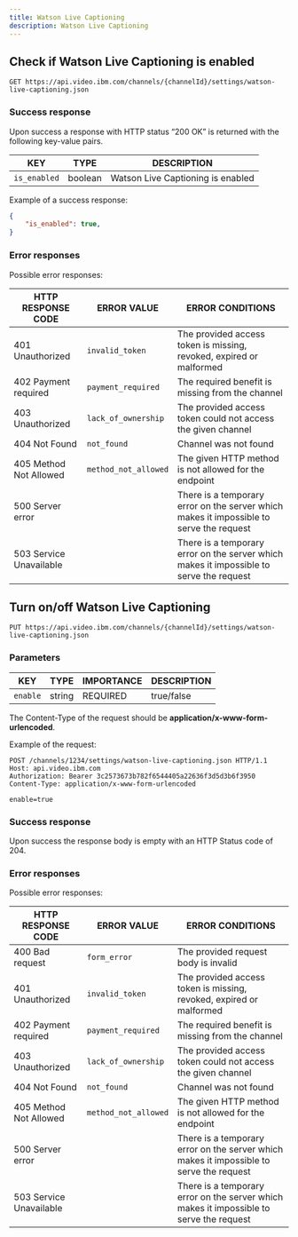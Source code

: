 ```yaml
---
title: Watson Live Captioning
description: Watson Live Captioning
---
```


## Check if Watson Live Captioning is enabled

```
GET https://api.video.ibm.com/channels/{channelId}/settings/watson-live-captioning.json
```

### Success response

Upon success a response with HTTP status “200 OK” is returned with the following key-value pairs.

| KEY                             | TYPE    | DESCRIPTION                                               |
| ------------------------------- | ------- | ----------------------------------------------------------|
| `is_enabled`                    | boolean | Watson Live Captioning is enabled                         |

Example of a success response:

```json
{
    "is_enabled": true,
}
```

### Error responses

Possible error responses:

| HTTP RESPONSE CODE      | ERROR VALUE          | ERROR CONDITIONS                                                                        |
| ----------------------- | -------------------- | --------------------------------------------------------------------------------------- |
| 401 Unauthorized        | `invalid_token`      | The provided access token is missing, revoked, expired or malformed                     |
| 402 Payment required    | `payment_required`   | The required benefit is missing from the channel                                        |
| 403 Unauthorized        | `lack_of_ownership`  | The provided access token could not access the given channel                            |
| 404 Not Found           | `not_found`          | Channel was not found                                                                   |
| 405 Method Not Allowed  | `method_not_allowed` | The given HTTP method is not allowed for the endpoint                                   |
| 500 Server error        |                      | There is a temporary error on the server which makes it impossible to serve the request |
| 503 Service Unavailable |                      | There is a temporary error on the server which makes it impossible to serve the request |

## Turn on/off Watson Live Captioning

```
PUT https://api.video.ibm.com/channels/{channelId}/settings/watson-live-captioning.json
```

### Parameters

| KEY        | TYPE   | IMPORTANCE | DESCRIPTION |
| ---------- | ------ | ---------- | ----------- |
| `enable`   | string | REQUIRED   | true/false  |

The Content-Type of the request should be **application/x-www-form-urlencoded**.

Example of the request:

```
POST /channels/1234/settings/watson-live-captioning.json HTTP/1.1
Host: api.video.ibm.com
Authorization: Bearer 3c2573673b782f6544405a22636f3d5d3b6f3950
Content-Type: application/x-www-form-urlencoded

enable=true
```

### Success response

Upon success the response body is empty with an HTTP Status code of 204.

### Error responses

Possible error responses:

| HTTP RESPONSE CODE      | ERROR VALUE          | ERROR CONDITIONS                                                                        |
| ----------------------- | -------------------- | --------------------------------------------------------------------------------------- |
| 400 Bad request         | `form_error`         | The provided request body is invalid                                                    |
| 401 Unauthorized        | `invalid_token`      | The provided access token is missing, revoked, expired or malformed                     |
| 402 Payment required    | `payment_required`   | The required benefit is missing from the channel                                        |
| 403 Unauthorized        | `lack_of_ownership`  | The provided access token could not access the given channel                            |
| 404 Not Found           | `not_found`          | Channel was not found                                                                   |
| 405 Method Not Allowed  | `method_not_allowed` | The given HTTP method is not allowed for the endpoint                                   |
| 500 Server error        |                      | There is a temporary error on the server which makes it impossible to serve the request |
| 503 Service Unavailable |                      | There is a temporary error on the server which makes it impossible to serve the request |
